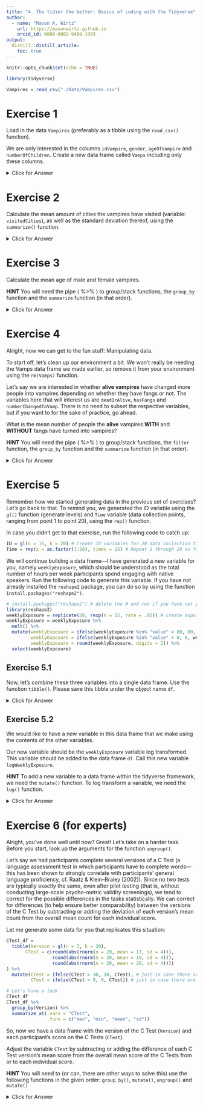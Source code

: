```yaml
---
title: "4. The tidier the better: Basics of coding with the Tidyverse"
author:
  - name: "Mason A. Wirtz"
    url: https://masonwirtz.github.io
    orcid_id: 0000-0002-9408-1993
output:
  distill::distill_article:
    toc: true
---
```


```r
knitr::opts_chunk$set(echo = TRUE)

library(tidyverse)

Vampires = read_csv("./Data/Vampires.csv")

```


# Exercise 1

Load in the data `Vampires` (preferably as a tibble using the `read_csv()` function). 

We are only interested in the columns `idVampire`, `gender`, `ageOfVampire` and `numberOfChildren`. Create a new data frame called `Vamps` including only these columns. 

<details>
  <summary>Click for Answer</summary>

**SOLUTION** 

Since our goal here is to simply subset the data frame and select on certain columns, we can use the function `select()` from the `dplyr` package included in the `tidyverse`. This will allow us to pick and choose which columns we want to subset. We can then assign these subsetted variables to a new object, which the directions ask us to call `Vamps`. Let's go ahead and do this: 

```r

Vamps = Vampires %>% 
  select(idVampire, gender, ageOfVampire, numberOfChildren)

```

Since the first three columns we want to subset are in a row (i.e. the first three columns), we can also easily specify 1:3 (i.e. columns 1 through 3), plus the variable `numberOfChildren`, like so: 

```r

Vamps = Vampires %>% 
  select(1:3, numberOfChildren)

```

</details> 

# Exercise 2

Calculate the mean amount of cities the vampires have visited (variable: `visitedCities`), as well as the standard deviation thereof, using the `summarize()` function. 

<details>
  <summary>Click for Answer</summary>

**SOLUTION** 

As always, our first step is to reach into the data frame we are interested in, namely `Vampires`, and then simply use the summarize function, like so: 

```r

Vampires %>% 
  summarize(mean = mean(visitedCities), 
            sd = sd(visitedCities))

```

</details> 

# Exercise 3

Calculate the mean age of male and female vampires. 

**HINT** You will need the pipe ( %>% ) to group/stack functions, the `group_by` function and the `summarize` function (in that order).

<details>
  <summary>Click for Answer</summary>

**SOLUTION** 

Alright, so our first step, as always, is to specify which data frame we are interested in. Then we want to group our data frame into two groups, namely male and female, which can be done by using the `group_by()` function on the variable `gender`. After that, we need the `summarize()` function to calculate the mean age (variable: `ageOfVampire`), like so: 

```r

Vampires %>% 
# Group the data frame by the gender variable, which is binary, i.e. only male or female. 
  group_by(gender) %>% 
# Summarize the grouped data 
  summarize(mean = mean(ageOfVampire))

```

</details> 




# Exercise 4

Alright, now we can get to the fun stuff: Manipulating data. 

To start off, let's clean up our environment a bit. We won't really be needing the Vamps data frame we made earlier, so remove it from your environment using the `rm(Vamps)` function. 

Let's say we are interested in whether **alive vampires** have changed more people into vampires depending on whether they have fangs or not. The variables here that will interest us are `deadOrAlive`, `hasFangs` and `numberChangedToVamp`. There is no need to subset the respective variables, but if you want to for the sake of practice, go ahead. 

What is the mean number of people the **alive** vampires **WITH** and **WITHOUT** fangs have turned into vampires? 

**HINT** You will need the pipe ( %>% ) to group/stack functions, the `filter` function, the `group_by` function and the `summarize` function (in that order). 


<details>
  <summary>Click for Answer</summary>

**SOLUTION** 

This is pretty tricky, there are three steps we need to go through to get to the answer. Let's go through this together. 

- To start with, we know that we are only interested in **ALIVE** vampires, so this means that we need to subset the data frame to home in on only the vampires that are alive. Our variable `deadOrAlive` tells us whether the vampires are dead or alive, so this is the variable we first need to subset. We do this by using the `filter()` function (remember, filter is for ROWS and select is for COLUMNS). And we specify we only want ALIVE vampires by using the == operator (**REMEMBER**, the operator = is for assigning values to an object, == means "is equal to"). 

- Now, since we are interested in whether vampires with and without fangs have changed more people to vampires, we need to group our data frame into two groups: vampires WITH fangs and vampires WITHOUT fangs. We can do this by using the `group_by()` function. 

- Lastly, we then need the `summarize` function and specify it to give us the mean of the people the vampires WITH and WITHOUT fangs have changed into vampires. 

We have an interesting outcome, vampires without fangs have changed more people into vampires on average than vampires with fangs...interesting. Maybe vampires without fangs have a Minderwertigkeitskomplex...?

```r

Vampires %>% 
# Filter the data frame so that it ONLY includes vampires that are ALIVE
  filter(deadOrAlive == "Alive") %>% 
# Group the data frame by the hasFangs variable, which is binary, i.e. only yes or no. 
  group_by(hasFangs) %>% 
# Summarize the grouped data 
  summarize(mean = mean(numberChangedToVamp))

```

</details> 





# Exercise 5

Remember how we started generating data in the previous set of exercises? Let's go back to that. To remind you, we generated the ID variable using the `gl()` function (generate levels) and `Time` variable (data collection points, ranging from point 1 to point 20), using the `rep()` function. 

In case you didn't get to that exercise, run the following code to catch up: 

```r

ID = gl(n = 15, k = 20) # Create ID variables for 20 data collection times
Time = rep(x = as.factor(1:20), times = 15) # Repeat 1 through 20 as factors 15 times

```

We will continue building a data frame---I have generated a new variable for you, namely `weeklyExposure`, which should be understood as the total number of hours per week participants spend engaging with native speakers. Run the following code to generate this variable. If you have not already installed the `reshape2` package, you can do so by using the function `install.packages("reshape2")`. 

```r

# install.packages("reshape2") # delete the # and run if you have not yet installed the reshape2 package
library(reshape2)
weeklyExposure = replicate(20, rexp(n = 15, rate = .05)) # create expo. increasing values
weeklyExposure = weeklyExposure %>% 
  melt() %>% 
  mutate(weeklyExposure = ifelse(weeklyExposure %in% "value" > 80, 80, weeklyExposure),
         weeklyExposure = ifelse(weeklyExposure %in% "value" < 0, 0, weeklyExposure),
         weeklyExposure = round(weeklyExposure, digits = 2)) %>% 
  select(weeklyExposure)

```

## Exercise 5.1 

Now, let's combine these three variables into a single data frame. Use the function `tibble()`. Please save this tibble under the object name `df`. 

<details>
  <summary>Click for Answer</summary>

**SOLUTION** 

```r

df = tibble(ID, Time, weeklyExposure)

```

</details> 

## Exercise 5.2

We would like to have a new variable in this data frame that we make using the contents of the other variables.

Our new variable should be the `weeklyExposure` variable log transformed. This variable should be added to the data frame `df`. Call this new variable `logWeeklyExposure`. 

**HINT** To add a new variable to a data frame within the tidyverse framework, we need the `mutate()` function. To log transform a variable, we need the `log()` function. 

<details>
  <summary>Click for Answer</summary>

**SOLUTION** 

To create a new variable, we need the `mutate()` function. We can then specify how we would like to mutate the contents of a variable in the data frame. Since we simply want to log transform the `weeklyExposure` variable, we just need to apply the `log()` function to the `weeklyExposure` variable. 

```r

df = df %>% 
  mutate(logWeeklyExposure = log(weeklyExposure))

# Check df to make sure we got this new variable 
df

```

</details> 

# Exercise 6 (for experts)

Alright, you've done well until now? Great! Let's take on a harder task. Before you start, look up the arguments for the function `ungroup()`. 

Let's say we had participants complete several versions of a C Test (a language assessment test in which participants have to complete words---this has been shown to strongly correlate with participants' general language proficiency, cf. Raatz & Klein–Braley [2002]). Since no two tests are typically exactly the same, even after pilot testing (that is, without conducting large-scale psycho-metric validity screenings), we tend to correct for the possible differences in the tasks statistically. We can correct for differences (to help ensure better comparability) between the versions of the C Test by subtracting or adding the deviation of each version’s mean count from the overall mean count for each individual score.

Let me generate some data for you that replicates this situation: 

```r

CTest_df = 
  tibble(Version = gl(n = 3, k = 20),
       CTest = c(round(abs(rnorm(n = 20, mean = 17, sd = 4))), 
                 round(abs(rnorm(n = 20, mean = 19, sd = 4))), 
                 round(abs(rnorm(n = 20, mean = 20, sd = 4))))
) %>% 
  mutate(CTest = ifelse(CTest > 30, 30, CTest), # just in case there are any wild deviations
         CTest = ifelse(CTest < 0, 0, CTest)) # just in case there are any wild deviations

# Let's have a look
CTest_df
CTest_df %>% 
  group_by(Version) %>% 
  summarize_at(.vars = "CTest", 
               .funs = c("max", "min", "mean", "sd"))

```

So, now we have a data frame with the version of the C Test (`Version`) and each participant's score on the C Tests (`CTest`). 

Adjust the variable `CTest` by subtracting or adding the difference of each C Test version’s mean score from the overall mean score of the C Tests from or to each individual score.

**HINT** You will need to (or can, there are other ways to solve this) use the following functions in the given order: `group_by()`, `mutate()`, `ungroup()` and `mutate()` 

<details>
  <summary>Click for Answer</summary>

**SOLUTION** 

See the commented code below for the solution

```r

CTest_df %>% 
# First we need to group by version, since we need the mean of each VERSION of the CTest
  group_by(Version) %>% 
# Now we create a NEW variable called CTestMean, which gives us the mean of each version
  mutate(CTestMean = mean(CTest)) %>% 
# We haven't seen this function yet, but what it does is the exact opposite of the group_by() function, 
# but instead of grouping the different levels of a factor, it ungroups them to give us back
# the actual data frame, just now with the new variable (i.e. CTestMean) we just created
  ungroup() %>% 
# Now we need to create a few different variables: 
  # We need the OVERALL mean, i.e. the mean of ALL the C Test scores; 
  # We need the difference between the OVERALL mean score and the mean scores of each version of the C test
  # We then change the original CTest variable by adding the difference (positive or negative)
    # to each individual CTest score
  mutate(CTestMean_overall = mean(CTestMean), 
         CTestMean_difference = CTestMean_overall - CTestMean, 
         CTest = CTest + CTestMean_difference) %>% 
# Now we just get rid of the extra noise variables that we needed to calculate the adjusted C Test scores
  select(-c(CTestMean, CTestMean_overall, CTestMean_difference))

```


</details> 












